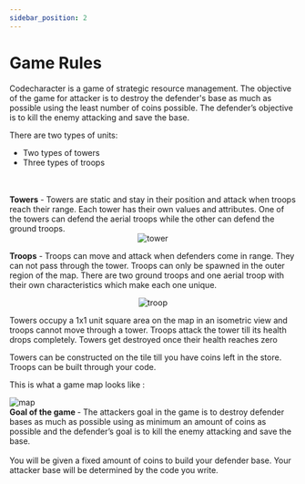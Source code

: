 ```yaml
---
sidebar_position: 2
---
```


# Game Rules

Codecharacter is a game of strategic resource management. The objective of the game for attacker is to destroy the defender's base as much as possible using the least number of coins possible. The defender’s objective is to kill the enemy attacking and save the base.

There are two types of units:

<ul>
  <li>Two types of towers</li>
  <li>Three types of troops</li>
</ul>
<br />
<br />
<b>Towers</b> - Towers are static and stay in their position and attack when
troops reach their range. Each tower has their own values and attributes. One of the 
towers can defend the aerial troops while the other can defend the ground troops.
<div align="center">
  <img src="/img/Overview/GameRules/towers.png" alt="tower" />
</div>

<b>Troops</b> - Troops can move and attack when defenders come in range. They can
not pass through the tower. Troops can only be spawned in the outer region of the map.
There are two ground troops and one aerial troop with their own characteristics which make each one unique.
<div align="center">
  <img src="/img/Overview/GameRules/attackers.png" alt="troop" />
</div>

Towers occupy a 1x1 unit square area on the map in an isometric view and troops cannot move through a tower. Troops attack the tower till its health drops completely. Towers get destroyed once their health reaches zero

Towers can be constructed on the tile till you have coins left in the store. Troops can be built through your code.

This is what a game map looks like :

<img src="/img/Overview/GameRules/map.png" alt="map" />

<br />
<b>Goal of the game </b> - The attackers goal in the game is to destroy defender
bases as much as possible using as minimum an amount of coins as possible and the defender’s goal
is to kill the enemy attacking and save the base.
<br />
<br />
You will be given a fixed amount of coins to build your defender base. Your attacker base will be determined by
the code you write.
